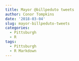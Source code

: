 ```yaml
---
title: Mayor @billpeduto tweets
author: Conor Tompkins
date: '2018-03-04'
slug: mayor-billpeduto-tweets
categories:
  - Pittsburgh
  - R
tags:
  - Pittsburgh
  - R Markdown
---
```


